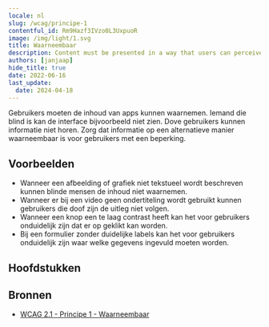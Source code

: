 ```yaml
---
locale: nl
slug: /wcag/principe-1
contentful_id: Rm9Hazf3IVzo0L3UxpuoR
image: /img/light/1.svg
title: Waarneembaar
description: Content must be presented in a way that users can perceive. 
authors: [janjaap]
hide_title: true
date: 2022-06-16
last_update:
  date: 2024-04-18
---
```


<Hero
  title="Waarneembaar"
  imageSrc="/img/light/1.svg"
  imageDarkSrc="/img/dark/1.svg"
  alt="WCAG 1 - Logo"
  prefix="Principe 1"
/>

Gebruikers moeten de inhoud van apps kunnen waarnemen. Iemand die blind is kan de interface bijvoorbeeld niet zien. Dove gebruikers kunnen informatie niet horen. Zorg dat informatie op een alternatieve manier waarneembaar is voor gebruikers met een beperking.

## Voorbeelden

- Wanneer een afbeelding of grafiek niet tekstueel wordt beschreven kunnen blinde mensen de inhoud niet waarnemen.
- Wanneer er bij een video geen ondertiteling wordt gebruikt kunnen gebruikers die doof zijn de uitleg niet volgen.
- Wanneer een knop een te laag contrast heeft kan het voor gebruikers onduidelijk zijn dat er op geklikt kan worden.
- Bij een formulier zonder duidelijke labels kan het voor gebruikers onduidelijk zijn waar welke gegevens ingevuld moeten worden.

## Hoofdstukken

<LinkList title="Hoofdstukken" isHighlighted={true}>
  <LinkListItem url="/nl/richtlijnen/wcag/richtlijn-1-1" title="Richtlijn 1.1 - Tekstalternatieven" pageTitle="Tekstalternatieven" shortDescription="Content must be described as text to allow visual, auditory and tactile presentation." icon="/img/light/1.1.svg" iconAlt="WCAG 1.1 - Logo"/>
  <LinkListItem url="/nl/richtlijnen/wcag/richtlijn-1-2" title="Richtlijn 1.2 - Op tijd gebaseerde media" pageTitle="Op tijd gebaseerde media" shortDescription="Provide equal access to media by providing a transcript, subtitles, audio description and/or sign language." icon="/img/light/1.2.svg" iconAlt="WCAG 1.2 - Logo"/>
  <LinkListItem url="/nl/richtlijnen/wcag/richtlijn-1-3" title="Richtlijn 1.3 - Aanpasbaar" pageTitle="Aanpasbaar" shortDescription="Content must be available in a way that can be perceived by all users." icon="/img/light/1.3.svg" iconAlt="WCAG 1.3 - Logo"/>
  <LinkListItem url="/nl/richtlijnen/wcag/richtlijn-1-4" title="Richtlijn 1.4 - Onderscheidbaar" pageTitle="Onderscheidbaar" shortDescription="Users need to be able to distinguish foreground from background information." icon="/img/light/1.4.svg" iconAlt="WCAG 1.4 - Logo"/>
</LinkList>

## Bronnen

- [WCAG 2.1 - Principe 1 - Waarneembaar](https://www.w3.org/Translations/WCAG21-nl/#waarneembaar)

